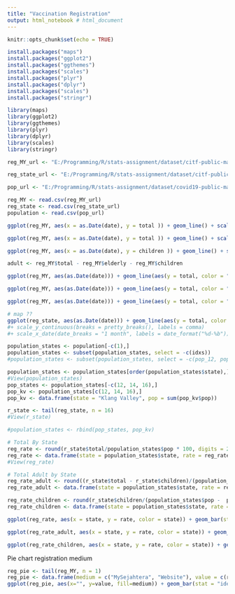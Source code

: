 ```yaml
---
title: "Vaccination Registration"
output: html_notebook # html_document
---
```


```r
knitr::opts_chunk$set(echo = TRUE)
```

```r
install.packages("maps")
install.packages("ggplot2")
install.packages("ggthemes")
install.packages("scales")
install.packages("plyr")
install.packages("dplyr")
install.packages("scales")
install.packages("stringr")
```

```r
library(maps)
library(ggplot2)
library(ggthemes)
library(plyr)
library(dplyr)
library(scales)
library(stringr)
```

```r

reg_MY_url <- "E:/Programming/R/stats-assignment/dataset/citf-public-main/registration/vaxreg_malaysia.csv"

reg_state_url <- "E:/Programming/R/stats-assignment/dataset/citf-public-main/registration/vaxreg_state.csv"

pop_url <- "E:/Programming/R/stats-assignment/dataset/covid19-public-main/static/population.csv"

reg_MY <- read.csv(reg_MY_url)
reg_state <- read.csv(reg_state_url)
population <- read.csv(pop_url)
```

```r
ggplot(reg_MY, aes(x = as.Date(date), y = total )) + geom_line() + scale_y_continuous(expand = c(0,0), breaks = pretty_breaks(), labels = comma) + scale_x_date(date_breaks = "1 month", labels = date_format("%d-%b"))

ggplot(reg_MY, aes(x = as.Date(date), y = total )) + geom_line() + scale_y_continuous(breaks = pretty_breaks(), labels = comma) + scale_x_date(date_breaks = "1 month", labels = date_format("%d-%b")) + labs(x = "Date", y = "Total Registration", title = "Cumulative Total Registration For Vaccination in Malaysia", color = "Age Class")
```

```r
ggplot(reg_MY, aes(x = as.Date(date), y = children )) + geom_line() + scale_y_continuous(breaks = pretty_breaks(), labels = comma) + scale_x_date(date_breaks = "1 month", labels = date_format("%d-%b"))

```

```r
adult <- reg_MY$total - reg_MY$elderly - reg_MY$children

ggplot(reg_MY, aes(as.Date(date))) + geom_line(aes(y = total, color = "Total")) + geom_line(aes(y = children, color = "Children")) + geom_line(aes(y = adult, color = "Adult")) + geom_line(aes(y = elderly, color = "Elderly")) + scale_y_continuous(breaks = pretty_breaks(), labels = comma) + scale_x_date(date_breaks = "1 month", labels = date_format("%d-%b")) + labs(x = "Date", y = "Total Registration", title = "Cumulative Total Registration For Vaccination in Malaysia", color = "Age Class")

ggplot(reg_MY, aes(as.Date(date))) + geom_line(aes(y = total, color = "Total")) + geom_line(aes(y = children, color = "Below 18")) + geom_line(aes(y = adult, color = "18-59")) + geom_line(aes(y = elderly, color = "60 and above")) + scale_y_continuous(breaks = pretty_breaks(), labels = comma) + scale_x_date(date_breaks = "1 month", labels = date_format("%d-%b")) + labs(x = "Date", y = "Total Registration", title = "Cumulative Total Registration For Vaccination in Malaysia", color = "Age Class")

ggplot(reg_MY, aes(as.Date(date))) + geom_line(aes(y = total, color = "Total")) + geom_line(aes(y = children, color = "Below 18")) + geom_line(aes(y = adult, color = "18-59")) + geom_line(aes(y = elderly, color = "60 and above")) + scale_y_continuous(breaks = pretty_breaks(), labels = label_number(suffix = " M", scale = 1e-6)) + scale_x_date(date_breaks = "1 month", labels = date_format("%d-%b")) + labs(x = "Date", y = "Total Registration", title = "Cumulative Total Registration For Vaccination in Malaysia", color = "Age Class")
```

```r
# map ??
ggplot(reg_state, aes(as.Date(date))) + geom_line(aes(y = total, color = "Total")) + facet_wrap(~ state) + geom_density(alpha = 1) + scale_y_continuous(labels = label_number(suffix = " M", scale = 1e-6))
#+ scale_y_continuous(breaks = pretty_breaks(), labels = comma) 
#+ scale_x_date(date_breaks = "1 month", labels = date_format("%d-%b"))
```

```r
population_states <- population[-c(1),]
population_states <- subset(population_states, select = -c(idxs))
#population_states <- subset(population_states, select = -c(pop_12, pop_18, pop_60))

population_states <- population_states[order(population_states$state),]
#View(population_states)
pop_states <- population_states[-c(12, 14, 16),]
pop_kv <- population_states[c(12, 14, 16),]
pop_kv <- data.frame(state = "Klang Valley", pop = sum(pop_kv$pop))

r_state <- tail(reg_state, n = 16)
#View(r_state)

#population_states <- rbind(pop_states, pop_kv)

# Total By State
reg_rate <- round(r_state$total/population_states$pop * 100, digits = 2)
reg_rate <- data.frame(state = population_states$state, rate = reg_rate)
#View(reg_rate)

# Total Adult by State
reg_rate_adult <- round((r_state$total - r_state$children)/(population_states$pop_18 + population_states$pop_60) * 100, digits = 2)
reg_rate_adult <- data.frame(state = population_states$state, rate = reg_rate_adult)

reg_rate_children <- round(r_state$children/(population_states$pop -  population_states$pop_18 - population_states$pop_60) * 100, digits = 2)
reg_rate_children <- data.frame(state = population_states$state, rate = reg_rate_children)

ggplot(reg_rate, aes(x = state, y = rate, color = state)) + geom_bar(stat = "identity", fill = "white") + geom_text(aes(label = rate), hjust = 1.5 , size = 3.5) + labs(x = "State", y = "Percentage (%)", title = "Total Registered Percentage by State") + theme(legend.position = "none") + coord_flip()

ggplot(reg_rate_adult, aes(x = state, y = rate, color = state)) + geom_bar(stat = "identity", fill = "white") + geom_text(aes(label = rate), hjust = 1.5 , size = 3.5) + labs(x = "State", y = "Percentage (%)", title = "Total Adult Registered Percentage by State") + theme(legend.position = "none") + coord_flip()

ggplot(reg_rate_children, aes(x = state, y = rate, color = state)) + geom_bar(stat = "identity", fill = "white") + geom_text(aes(label = rate), hjust = 1.5 , size = 3.5) + labs(x = "State", y = "Percentage (%)", title = "Total Children Registered Percentage by State") + theme(legend.position = "none") + coord_flip()
```

Pie chart registration medium

```r
reg_pie <- tail(reg_MY, n = 1)
reg_pie <- data.frame(medium = c("MySejahtera", "Website"), value = c(reg_pie$mysj, reg_pie$web))
ggplot(reg_pie, aes(x="", y=value, fill=medium)) + geom_bar(stat = "identity", width = 1, color = "white") + coord_polar("y", start=0) + theme_void() + labs(title = "Medium For Vaccination Registration", fill = "Medium")

```
